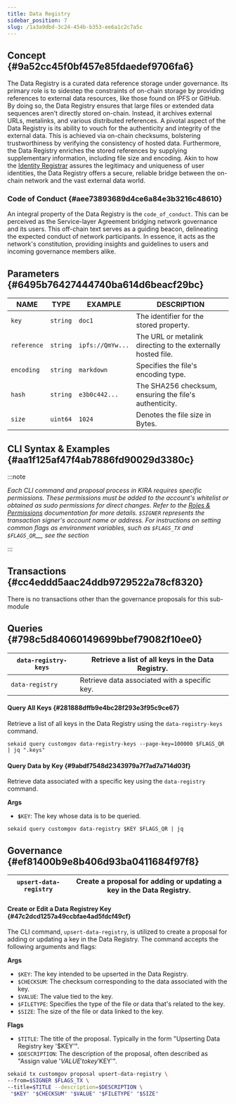 ```yaml
---
title: Data Registry
sidebar_position: 7
slug: /1a3a9dbd-3c24-454b-b353-ee6a1c2c7a5c
---
```





## Concept {#9a52cc45f0bf457e85fdaedef9706fa6}


The Data Registry is a curated data reference storage under governance. Its primary role is to sidestep the constraints of on-chain storage by providing references to external data resources, like those found on IPFS or GitHub. By doing so, the Data Registry ensures that large files or extended data sequences aren't directly stored on-chain. Instead, it archives external URLs, metalinks, and various distributed references. A pivotal aspect of the Data Registry is its ability to vouch for the authenticity and integrity of the external data. This is achieved via on-chain checksums, bolstering trustworthiness by verifying the consistency of hosted data. Furthermore, the Data Registry enriches the stored references by supplying supplementary information, including file size and encoding. Akin to how the [Identity Registrar](/docs/d482180d-165a-4c09-8c32-167f061ceb92) assures the legitimacy and uniqueness of user identities, the Data Registry offers a secure, reliable bridge between the on-chain network and the vast external data world.


### Code of Conduct {#aee73893689d4ce6a84e3b3216c48610}


An integral property of the Data Registry is the `code_of_conduct`. This can be perceived as the Service-layer Agreement bridging network governance and its users. This off-chain text serves as a guiding beacon, delineating the expected conduct of network participants. In essence, it acts as the network's constitution, providing insights and guidelines to users and incoming governance members alike.


## Parameters {#6495b76427444740ba614d6beacf29bc}


| NAME        | **TYPE** | **EXAMPLE**      | **DESCRIPTION**                                              |
| ----------- | -------- | ---------------- | ------------------------------------------------------------ |
| `key`       | `string` | `doc1`           | The identifier for the stored property.                      |
| `reference` | `string` | `ipfs://QmYw...` | The URL or metalink directing to the externally hosted file. |
| `encoding`  | `string` | `markdown`       | Specifies the file's encoding type.                          |
| `hash`      | `string` | `e3b0c442...`    | The SHA256 checksum, ensuring the file's authenticity.       |
| `size`      | `uint64` | `1024`           | Denotes the file size in Bytes.                              |


## CLI Syntax & Examples {#aa1f125af47f4ab7886fd90029d3380c}


:::note

_Each CLI command and proposal process in KIRA requires specific permissions. These permissions must be added to the account's whitelist or obtained as sudo permissions for direct changes. Refer to the_ [_Roles & Permissions_](/docs/980ceb2f-9bc1-4133-aad0-bfb8a5c55536) _documentation for more details._ _`$SIGNER`_ _represents the transaction signer's account name or address. For instructions on setting common flags as environment variables, such as_ _`$FLAGS_TX`_ _and_ _`$FLAGS_QR`__, see the_  _section_

:::




<Tabs>
<TabItem value="transactions" label="Transactions">


## Transactions {#cc4eddd5aac24ddb9729522a78cf8320}


There is no transactions other than the governance proposals for this sub-module



</TabItem>
<TabItem value="queries" label="Queries">


## Queries {#798c5d84060149699bbef79082f10ee0}


| `data-registry-keys` | Retrieve a list of all keys in the Data Registry. |
| -------------------- | ------------------------------------------------- |
| `data-registry`      | Retrieve data associated with a specific key.     |


#### Query All Keys {#281888dffb9e4bc28f293e3f95c9ce67}


Retrieve a list of all keys in the Data Registry using the `data-registry-keys` command.


```shell
sekaid query customgov data-registry-keys --page-key=100000 $FLAGS_QR | jq ".keys"
```


#### Query Data by Key {#9abdf7548d2343979a7f7ad7a714d03f}


Retrieve data associated with a specific key using the `data-registry` command.


**Args**

- **`$`**`KEY`: The key whose data is to be queried.

```shell
sekaid query customgov data-registry $KEY $FLAGS_QR | jq
```



</TabItem>
<TabItem value="governance" label="Governance">


## Governance {#ef81400b9e8b406d93ba0411684f97f8}


| `upsert-data-registry` | Create a proposal for adding or updating a key in the Data Registry. |
| ---------------------- | -------------------------------------------------------------------- |


#### Create or Edit a Data Registrey Key {#47c2dcd1257a49ccbfae4ad5fdcf49cf}


The CLI command, `upsert-data-registry`, is utilized to create a proposal for adding or updating a key in the Data Registry. The command accepts the following arguments and flags:


**Args**

- `$KEY`: The key intended to be upserted in the Data Registry.
- `$CHECKSUM`: The checksum corresponding to the data associated with the key.
- `$VALUE`: The value tied to the key.
- `$FILETYPE`: Specifies the type of the file or data that's related to the key.
- `$SIZE`: The size of the file or data linked to the key.

**Flags**

- `$TITLE`: The title of the proposal. Typically in the form "Upserting Data Registry key '$KEY'".
- `$DESCRIPTION`: The description of the proposal, often described as "Assign value '$VALUE' to key '$KEY'".

```bash
sekaid tx customgov proposal upsert-data-registry \
--from=$SIGNER $FLAGS_TX \
--title=$TITLE --description=$DESCRIPTION \
 "$KEY" "$CHECKSUM" "$VALUE" "$FILETYPE" "$SIZE" 
```



</TabItem></Tabs>

